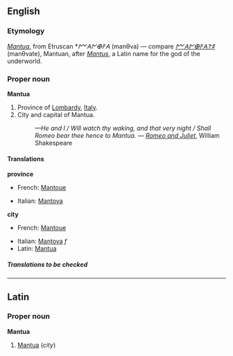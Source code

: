==English==
===Etymology===
{{L.}} ''[[Mantua#Latin|Mantua]]'', from Etruscan *''𐌌𐌀𐌍𐌈𐌅𐌀'' (manθva) — compare ''[[𐌌𐌀𐌍𐌈𐌅𐌀𐌕𐌄]]'' (manθvate), Mantuan, after ''[[Mantus]]'', a Latin name for the god of the underworld.

===Proper noun===
'''Mantua'''

#Province of [[Lombardy]], [[Italy]].
#City and capital of Mantua.
#:''—He and I / Will watch thy waking, and that very night / Shall Romeo bear thee hence to Mantua.'' &mdash; ''[[w:Romeo and Juliet|Romeo and Juliet]]'', William Shakespeare

====Translations====

'''province'''
{{top}}
*French: [[Mantoue]]
{{mid}}
*Italian: [[Mantova]]
{{bottom}}

'''city'''
{{top}}
*French: [[Mantoue]]
{{mid}}
*Italian: [[Mantova]] ''f''
*Latin: [[Mantua#Latin|Mantua]]
{{bottom}}

=====Translations to be checked=====
<!--Remove this section once all of the translations below have been moved into the tables above.-->
{{checktrans}}

----

==Latin==
===Proper noun===
'''Mantua'''

#[[Mantua#English|Mantua]] (''city'')